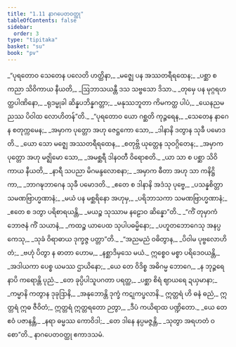 ```yaml
---
title: "1.11 နာဂပေတဝတ္ထု"
tableOfContents: false
sidebar:
  order: 3
type: "tipitaka"
basket: "su"
book: "pv"
---
```



<DynamicBreadcrumb />

<Division number="73" book="pv">

<Paragraph number="84" type="verses" book="pv">
_“ပုရတောဝ သေတေန ပလေတိ ဟတ္ထိနာ,_  
_မဇ္ဈေ ပန အဿတရီရထေန;_  
_ပစ္ဆာ စ ကညာ သိဝိကာယ နီယတိ,_  
_ဩဘာသယန္တီ ဒသ သဗ္ဗသော ဒိသာ._  

</Paragraph>

</Division>
<Division number="74" book="pv">

<Paragraph number="85" type="verses" book="pv">
_တုမှေ ပန မုဂ္ဂရဟတ္ထပါဏိနော,_  
_ရုဒမ္မုခါ ဆိန္နပဘိန္နဂတ္တာ;_  
_မနုဿဘူတာ ကိမကတ္ထ ပါပံ,_  
_ယေနညမညဿ ပိဝါထ လောဟိတန်”တိ._  

</Paragraph>

</Division>
<Division number="75" book="pv">

<Paragraph number="86" type="verses" book="pv">
_“ပုရတောဝ ယော ဂစ္ဆတိ ကုဉ္ဇရေန,_  
_သေတေန နာဂေန စတုက္ကမေန;_  
_အမှာက ပုတ္တော အဟု ဇေဋ္ဌကော သော,_  
_ဒါနာနိ ဒတွာန သုခီ ပမောဒတိ._  

</Paragraph>

</Division>
<Division number="76" book="pv">

<Paragraph number="87" type="verses" book="pv">
_ယော သော မဇ္ဈေ အဿတရီရထေန,_  
_စတုဗ္ဘိ ယုတ္တေန သုဝဂ္ဂိတေန;_  
_အမှာက ပုတ္တော အဟု မဇ္ဈိမော သော,_  
_အမစ္ဆရီ ဒါနဝတီ ဝိရောစတိ._  

</Paragraph>

</Division>
<Division number="77" book="pv">

<Paragraph number="88" type="verses" book="pv">
_ယာ သာ စ ပစ္ဆာ သိဝိကာယ နီယတိ,_  
_နာရီ သပညာ မိဂမန္ဒလောစနာ;_  
_အမှာက ဓီတာ အဟု သာ ကနိဋ္ဌိကာ,_  
_ဘာဂဍ္ဎဘာဂေန သုခီ ပမောဒတိ._  

</Paragraph>

</Division>
<Division number="78" book="pv">

<Paragraph number="89" type="verses" book="pv">
_ဧတေ စ ဒါနာနိ အဒံသု ပုဗ္ဗေ,_  
_ပသန္နစိတ္တာ သမဏဗြာဟ္မဏာနံ;_  
_မယံ ပန မစ္ဆရိနော အဟုမှ,_  
_ပရိဘာသကာ သမဏဗြာဟ္မဏာနံ;_  
_ဧတေ စ ဒတွာ ပရိစာရယန္တိ,_  
_မယဉ္စ သုဿာမ နဠောဝ ဆိန္နော”တိ._  

</Paragraph>

</Division>
<Division number="79" book="pv">

<Paragraph number="90" type="verses" book="pv">
_“ကိံ တုမှာကံ ဘောဇနံ ကိံ သယာနံ,_  
_ကထဉ္စ ယာပေထ သုပါပဓမ္မိနော;_  
_ပဟူတဘောဂေသု အနပ္ပကေသု,_  
_သုခံ ဝိရာဓာယ ဒုက္ခဇ္ဇ ပတ္တာ”တိ._  

</Paragraph>

</Division>
<Division number="80" book="pv">

<Paragraph number="91" type="verses" book="pv">
_“အညမညံ ဝဓိတွာန,_  
_ပိဝါမ ပုဗ္ဗလောဟိတံ;_  
_ဗဟုံ ပိတွာ န ဓာတာ ဟောမ,_  
_နစ္ဆာဒိမှသေ မယံ._  

</Paragraph>

</Division>
<Division number="81" book="pv">

<Paragraph number="92" type="verses" book="pv">
ဣစ္စေဝ မစ္စာ ပရိဒေဝယန္တိ,_  
_အဒါယကာ ပေစ္စ ယမဿ ဌာယိနော;_  
_ယေ တေ ဝိဒိစ္စ အဓိဂမ္မ ဘောဂေ,_  
_န ဘုဉ္ဇရေ နာပိ ကရောန္တိ ပုညံ._  

</Paragraph>

</Division>
<Division number="82" book="pv">

<Paragraph number="93" type="verses" book="pv">
_တေ ခုပ္ပိပါသူပဂတာ ပရတ္ထ,_  
_ပစ္ဆာ စိရံ ဈာယရေ ဍယှမာနာ;_  
_ကမ္မာနိ ကတွာန ဒုခုဒြာနိ,_  
_အနုဘောန္တိ ဒုက္ခံ ကဋုကပ္ဖလာနိ._  

</Paragraph>

</Division>
<Division number="83" book="pv">

<Paragraph number="94" book="pv">
ဣတ္တရံ ဟိ ဓနံ ဓညံ,_  
ဣတ္တရံ ဣဓ ဇီဝိတံ;_  
ဣတ္တရံ ဣတ္တရတော ဉတွာ,_  
_ဒီပံ ကယိရာထ ပဏ္ဍိတော._  

</Paragraph>

</Division>
<Division number="84" book="pv">

<Paragraph number="95" type="verses" book="pv">
_ယေ တေ ဧဝံ ပဇာနန္တိ,_  
_နရာ ဓမ္မဿ ကောဝိဒါ;_  
_တေ ဒါနေ နပ္ပမဇ္ဇန္တိ,_  
_သုတွာ အရဟတံ ဝစော”တိ._  


</Paragraph>
</Division>

<Paragraph number="96" type="center" book="pv">
နာဂပေတဝတ္ထု ဧကာဒသမံ.
</Paragraph>